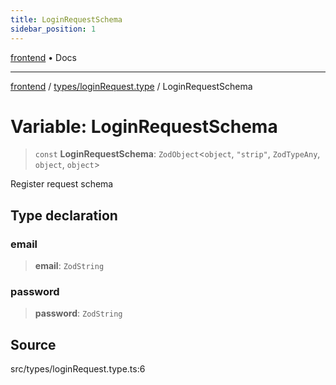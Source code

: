 ```yaml
---
title: LoginRequestSchema
sidebar_position: 1
---
```


[frontend](../../..) • Docs

***

[frontend](../../..) / [types/loginRequest.type](..) / LoginRequestSchema

# Variable: LoginRequestSchema

> `const` **LoginRequestSchema**: `ZodObject`\<`object`, `"strip"`, `ZodTypeAny`, `object`, `object`\>

Register request schema

## Type declaration

### email

> **email**: `ZodString`

### password

> **password**: `ZodString`

## Source

src/types/loginRequest.type.ts:6
